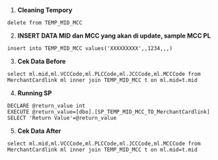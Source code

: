 1. **Cleaning Tempory**

```
delete from TEMP_MID_MCC
```

2. **INSERT DATA MID dan MCC yang akan di update, sample MCC PL**

```
insert into TEMP_MID_MCC values('XXXXXXXXX',,1234,,,)
```

3. **Cek Data Before**
```
select ml.mid,ml.VCCCode,ml.PLCCode,ml.JCCCode,ml.MCCCode from MerchantCardlink ml inner join TEMP_MID_MCC t on ml.mid=t.mid
```

4. **Running SP**
```
DECLARE @return_value int
EXECUTE @return_value=[dbo].[SP_TEMP_MID_MCC_TO_MerchantCardlink]
SELECT 'Return Value'=@return_value
```

5. **Cek Data After**
```
select ml.mid,ml.VCCCode,ml.PLCCode,ml.JCCCode,ml.MCCCode from MerchantCardlink ml inner join TEMP_MID_MCC t on ml.mid=t.mid
```
